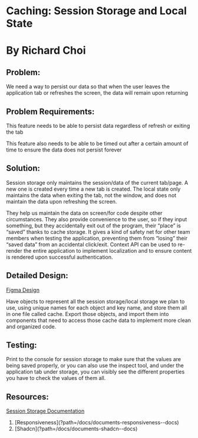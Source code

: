 # Caching: Session Storage and Local State

# By Richard Choi

## Problem:

We need a way to persist our data so that when the user leaves the application tab or refreshes the screen, the data will remain upon returning

## Problem Requirements:

This feature needs to be able to persist data regardless of refresh or exiting the tab

This feature also needs to be able to be timed out after a certain amount of time to ensure the data does not persist forever

## Solution:

Session storage only maintains the session/data of the current tab/page. A new one is created every time a new tab is created. The local state only maintains the data when exiting the tab, not the window, and does not maintain the data upon refreshing the screen.

They help us maintain the data on screen/for code despite other circumstances. They also provide convenience to the user, so if they input something, but they accidentally exit out of the program, their “place” is “saved” thanks to cache storage. It gives a kind of safety net for other team members when testing the application, preventing them from “losing” their “saved data” from an accidental click/exit. Context API can be used to re-render the entire application to implement localization and to ensure content is rendered upon successful authentication.

## Detailed Design:

[Figma Design](https://www.figma.com/file/TijuGcv2Ea5spYUJ3MEHjY/Cache-Detailed-Design?type=whiteboard&node-id=0-1&t=Yezb2KCKQ97O2FpU-0)

Have objects to represent all the session storage/local storage we plan to use, using unique names for each object and key name, and store them all in one file called cache. Export those objects, and import them into components that need to access those cache data to implement more clean and organized code.

## Testing:

Print to the console for session storage to make sure that the values are being saved properly, or you can also use the inspect tool, and under the application tab under storage, you can visibly see the different properties you have to check the values of them all.

## Resources:

[Session Storage Documentation](https://developer.mozilla.org/en-US/docs/Web/API/Window/sessionStorage)

<ol className="doc_nav_links">
  <li>[Responsiveness](?path=/docs/documents-responsiveness--docs)</li>
  <li>[Shadcn](?path=/docs/documents-shadcn--docs)</li>
</ol>
